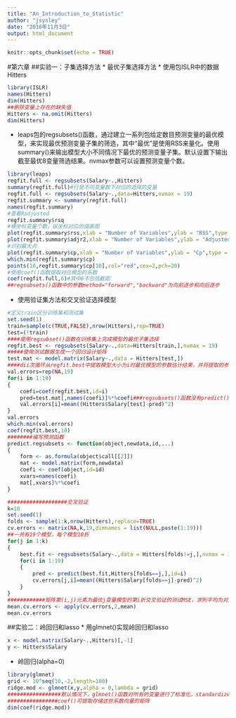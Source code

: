 ```yaml
---
title: "An_Introduction_to_Statistic"
author: "jsysley"
date: "2016年11月3日"
output: html_document
---
```


```r
knitr::opts_chunk$set(echo = TRUE)
```

#第六章 
##实验一：子集选择方法
* 最优子集选择方法
    * 使用包ISLR中的数据Hitters
```r
library(ISLR)
names(Hitters)
dim(Hitters)
##删除变量上存在的缺失值
Hitters <- na.omit(Hitters)
dim(Hitters)
```
* leaps包的regsubsets()函数，通过建立一系列包给定数目预测变量的最优模型，来实现最优预测变量子集的筛选，其中“最优”是使用RSS来量化。使用summary()来输出模型大小不同情况下最优的预测变量子集。默认设置下输出截至最优8变量筛选结果。nvmax参数可以设置预测变量个数。
```r
library(leaps)
regfit.full <- regsubsets(Salary~.,Hitters)
summary(regfit.full)#行是不同变量数下对应的选择的变量
regfit.full <- regsubsets(Salary~.,data=Hitters,nvmax = 19)
regfit.summary <- summary(regfit.full)
names(regfit.summary)
#查看Radjusted
regfit.summary$rsq
#横坐标变量个数，纵坐标对应的值画图
plot(regfit.summary$rss,xlab = "Number of Variables",ylab = "RSS",type = "l")
plot(regfit.summary$adjr2,xlab = "Number of Variables",ylab = "Adjusted RSq",type = "l")
#识别最大点
plot(regfit.summary$cp,xlab = "Number of Variables",ylab = "Cp",type = "l")
which.min(regfit.summary$cp)
points(10,regfit.summary$cp[10],col="red",cex=2,pch=20)
#使用coef()函数提取对应模型的系数
coef(regfit.full,6)#其中6不包括截距
##regsubsets()函数中的参数method="forward","backward"为向前逐步和向后逐步
```


* 使用验证集方法和交叉验证选择模型
```r
#定义train区分训练集和测试集
set.seed(1)
train=sample(c(TRUE,FALSE),nrow(Hitters),rep=TRUE)
test=(!train)
####使用regsubset()函数在训练集上完成模型的最优子集选择
regfit.best <- regsubsets(Salary~.,data=Hitters[train,],nvmax = 19)
#####使用测试数据生成一个回归设计矩阵
test.mat <- model.matrix(Salary~.,data = Hitters[test,])
####dii次循环从regfit.best中提取模型大小为i时最优模型的参数估计结果，并将提取的参数估计向量乘以测试集生成的回归设计矩阵，从而计算出预测值和测试集的MSE
val.errors=rep(NA,19)
for(i in 1:19)
{
    coefi=coef(regfit.best,id=i)
    pred=test.mat[,names(coefi)]%*%coefi###regsubsets()函数没有predict()函数
    val.errors[i]=mean((Hitters$Salary[test]-pred)^2)
}
val.errors
which.min(val.errors)
coef(regfit.best,10)
########编写预测函数
predict.regsubsets <- function(object,newdata,id,...)
{
    form <- as.formula(object$call[[2]])
    mat <- model.matrix(form,newdata)
    coefi <- coef(object,id=id)
    xvars=names(coefi)
    mat[,xvars]%*%coefi
}

###################交叉验证
k=10
set.seed(1)
folds <- sample(1:k,nrow(Hitters),replace=TRUE)
cv.errors <- matrix(NA,k,19,dimnames = list(NULL,paste(1:19)))
##一共有19个模型，每个模型10折
for(j in 1:k)
{
    best.fit <- regsubsets(Salary~.,data = Hitters[folds!=j,],nvmax = 19)
    for(i in 1:19)
    {
        pred <- predict(best.fit,Hitters[folds==j,],id=i)
        cv.errors[j,i]=mean((Hitters$Salary[folds==j]-pred)^2)
    }
}
############矩阵第(i,j)元素为最优j变量模型的第i折交叉验证的测试MSE，求列平均为对应模型的k交叉验证误差
mean.cv.errors <- apply(cv.errors,2,mean)
mean.cv.errors
```
##实验二：岭回归和lasso
* 用glmnet()实现岭回归和lasso
```r
x <- model.matrix(Salary~.,Hitters)[,-1]
y <- Hitters$Salary
```
* 岭回归(alpha=0)
```r
library(glmnet)
grid <- 10^seq(10,-2,length=100)
ridge.mod <- glmnet(x,y,alpha = 0,lambda = grid)
#################默认情况下，glmnet()函数对所有的变量进行了标准化，standardize=FALSE可关闭标准化
################coef()可提取存储这些系数向量的矩阵
dim(coef(ridge.mod))
```

